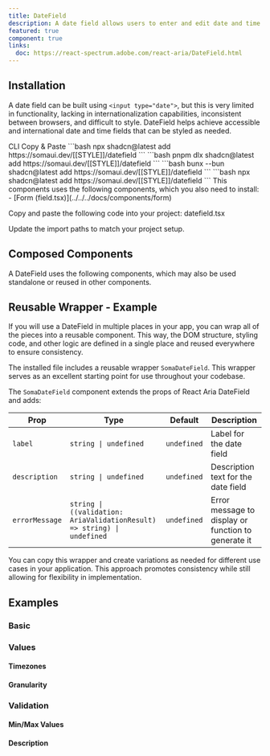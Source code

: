 ```yaml
---
title: DateField
description: A date field allows users to enter and edit date and time values using a keyboard. Each part of a date value is displayed in an individually editable segment.
featured: true
component: true
links:
  doc: https://react-spectrum.adobe.com/react-aria/DateField.html
---
```


<ComponentPreview name="datefield-demo" />

## Installation

A date field can be built using `<input type="date">`, but this is very limited in functionality, lacking in internationalization capabilities, inconsistent between browsers, and difficult to style. DateField helps achieve accessible and international date and time fields that can be styled as needed.

<Tabs defaultValue="cli">

<TabsList>
  <TabsTrigger value="cli">CLI</TabsTrigger>
  <TabsTrigger value="manual">Copy & Paste</TabsTrigger>
</TabsList>

<TabsContent value="cli">

<PackageManagerTabs>
  <PackageManagerContent value="npm">
    ```bash
    npx shadcn@latest add https://somaui.dev/[[STYLE]]/datefield
    ```
  </PackageManagerContent>
  <PackageManagerContent value="pnpm">
    ```bash
    pnpm dlx shadcn@latest add https://somaui.dev/[[STYLE]]/datefield
    ```

  </PackageManagerContent>
  <PackageManagerContent value="bun">
    ```bash
    bunx --bun shadcn@latest add https://somaui.dev/[[STYLE]]/datefield
    ```
  </PackageManagerContent>
  <PackageManagerContent value="yarn">
    ```bash 
    npx shadcn@latest add https://somaui.dev/[[STYLE]]/datefield
    ```
  </PackageManagerContent>
</PackageManagerTabs>

</TabsContent>

<TabsContent value="manual">

<Steps>

<Step>
  This components uses the following components, which you also need to install:
  - [Form (field.tsx)](../../../docs/components/form)
</Step>

<Step>Copy and paste the following code into your project: datefield.tsx</Step>

<ComponentSource name="datefield" />

<Step>Update the import paths to match your project setup.</Step>

</Steps>

</TabsContent>

</Tabs>

## Composed Components

A DateField uses the following components, which may also be used standalone or reused in other components.

<ComponentCards>
  <ComponentCard component="label" />
</ComponentCards>

## Reusable Wrapper - Example

If you will use a DateField in multiple places in your app, you can wrap all of the pieces into a reusable component. This way, the DOM structure, styling code, and other logic are defined in a single place and reused everywhere to ensure consistency.

The installed file includes a reusable wrapper `SomaDateField`. This wrapper serves as an excellent starting point for use throughout your codebase.

<ComponentPreview name="datefield-reusable" />

The `SomaDateField` component extends the props of React Aria DateField and adds:

| Prop           | Type                                                                    | Default     | Description                                         |
| -------------- | ----------------------------------------------------------------------- | ----------- | --------------------------------------------------- |
| `label`        | `string \| undefined`                                                   | `undefined` | Label for the date field                            |
| `description`  | `string \| undefined`                                                   | `undefined` | Description text for the date field                 |
| `errorMessage` | `string \| ((validation: AriaValidationResult) => string) \| undefined` | `undefined` | Error message to display or function to generate it |

You can copy this wrapper and create variations as needed for different use cases in your application. This approach promotes consistency while still allowing for flexibility in implementation.

<ComponentPreview name="datefield-reusable" />

## Examples

### Basic

<ComponentPreview name="datefield-demo" />

### Values

#### Timezones

<ComponentPreview name="datefield-timezone" />

#### Granularity

<ComponentPreview name="datefield-granularity" />

### Validation

<ComponentPreview name="datefield-validation" />

#### Min/Max Values

<ComponentPreview name="datefield-validation-min-max" />

#### Description

<ComponentPreview name="datefield-description" />
